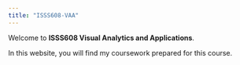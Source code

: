 ```yaml
---
title: "ISSS608-VAA"
---
```


Welcome to **ISSS608 Visual Analytics and Applications**.

In this website, you will find my coursework prepared for this course.
